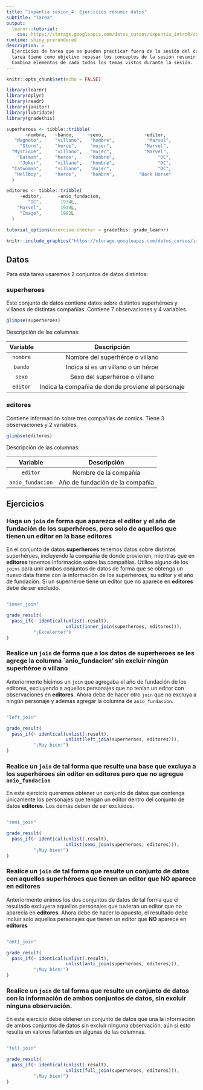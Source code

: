 ```yaml
---
title: "ixpantia sesion_4: Ejercicios resumir datos"
subtitle: "Tarea"
output: 
  learnr::tutorial:
    css: https://storage.googleapis.com/datos_cursos/ixpantia_introR/custom_css.css
runtime: shiny_prerendered
description: >
  Ejercicios de tarea que se pueden practicar fuera de la sesión del curso. Esta
  tarea tiene como objetivo repasar los conceptos de la sesión resumir datos.
  Combina elementos de cada todos los temas vistos durante la sesión.
---
```


<style>
@import url('https://fonts.googleapis.com/css2?family=Roboto+Mono&family=Roboto+Slab&family=Source+Sans+Pro:wght@300;400&display=swap');

@import url('https://fonts.googleapis.com/css2?family=Lato&display=swap');
</style> 

```r
knitr::opts_chunk$set(echo = FALSE)

library(learnr)
library(dplyr)
library(readr)
library(janitor)
library(lubridate)
library(gradethis)

superheroes <- tibble::tribble(
       ~nombre,   ~bando,     ~sexo,               ~editor,
   "Magneto",     "villano",   "hombre",            "Marvel",
     "Storm",     "heroe",     "mujer",            "Marvel",
  "Mystique",     "villano",   "mujer",            "Marvel",
    "Batman",     "heroe",     "hombre",                "DC",
     "Joker",     "villano",   "hombre",                "DC",
  "Catwoman",     "villano",   "mujer",                 "DC",
   "Hellboy",     "heroe",     "hombre",         "Dark Horse"
  )

editores <- tibble::tribble(
     ~editor,      ~anio_fundacion,
        "DC",       1934L,
    "Marvel",       1939L,
     "Image",       1992L
  )

tutorial_options(exercise.checker = gradethis::grade_learnr)
```

```r
knitr::include_graphics("https://storage.googleapis.com/datos_cursos/ixpantia_introR/ixpantia_logo.png")  
```

## Datos

Para esta tarea usaremos 2 conjuntos de datos distintos: 

### **superheroes**

Este conjunto de datos contiene datos sobre distintos superhéroes y villanos de
distintas compañías. Contiene 7 observaciones y 4 variables. 
```r
glimpse(superheroes)
```

Descripción de las columnas:

| Variable   | Descripción                      |
|:----------:|:--------------------------------:|
| `nombre`    | Nombre del superhéroe o villano  |
| `bando`     | Indica si es un villano o un héroe   |
| `sexo`      | Sexo del superhéroe o villano  |
| `editor`    | Indica la compañia de donde proviene el personaje |

### **editores**

Contiene información sobre tres compañías de comics. Tiene 3 observaciones y 2 variables. 
```r
glimpse(editores)
```

Descripción de las columnas:

| Variable   | Descripción                      |
|:----------:|:--------------------------------:|
| `editor`    | Nombre de la compañía |
| `anio_fundacion`  | Año de fundación de la compañía |

## Ejercicios 

### Haga un `join` de forma que aparezca el editor y el año de fundación de los superhéroes, pero solo de aquellos que tienen un editor en la base editores

En el conjunto de datos **superheroes** tenemos datos sobre distintos superhéroes,
incluyendo la compañía de donde provienen, mientras que en **editores** tenemos información sobre las compañías. Utilice alguno de los `joins` para unir ambos conjuntos de datos de forma que se obtenga un nuevo data frame con la información de los superhéroes, su editor y el año de fundación. Si un superhéroe tiene un editor que no aparece en **editores** debe de ser excluido.
```r

```

```r
"inner_join"
```

```r
grade_result(
  pass_if(~ identical(unlist(.result),
                      unlist(inner_join(superheroes, editores))),
          "¡Excelente!")
)
```

### Realice un `join` de forma que a los datos de **superheroes** se les agrege la columna `anio_fundacion' sin excluir ningún superhéroe o villano

Anteriormente hicimos un `join` que agregaba el año de fundación de los editores, excluyendo a aquellos personajes que no tenían un editor con observaciones en
**editores**. Ahora debe de hacer otro `join` que no excluya a ningún personaje 
y además agregar la columna de `anio_fundacion`.

```r

```

```r
"left_join"
```

```r
grade_result(
  pass_if(~ identical(unlist(.result),
                      unlist(left_join(superheroes, editores))),
          "¡Muy bien!")
)
```

### Realice un `join` de tal forma que resulte una base que excluya a los superhéroes sin editor en **editores** pero que no agregue `anio_fundacion`

En este ejercicio queremos obtener un conjunto de datos que contenga únicamente
los personajes que tengan un editor dentro del conjunto de datos **editores**.
Los demás deben de ser excluidos. 
```r

```

```r
"semi_join"
```

```r
grade_result(
  pass_if(~ identical(unlist(.result),
                      unlist(semi_join(superheroes, editores))),
          "¡Muy bien!")
)
```

### Realice un `join` de tal forma que resulte un conjunto de datos con aquellos superhéroes que tienen un editor que **NO** aparece en **editores**

Anteriormente unimos los dos conjuntos de datos de tal forma que el resultado
excluyera aquellos personajes que tuvieran un editor que no aparecía en **editores**. Ahora debe de hacer lo opuesto, el resultado debe incluir solo aquellos personajes que tienen un editor que **NO** aparece en **editores**
```r

```

```r
"anti_join"
```

```r
grade_result(
  pass_if(~ identical(unlist(.result),
                      unlist(anti_join(superheroes, editores))),
          "¡Muy bien!")
)
```

### Realice un `join` de tal forma que resulte un conjunto de datos con la información de ambos conjuntos de datos, sin excluir ninguna observación.

En este ejercicio debe obtener un conjunto de datos que una la información de ambos conjuntos de datos sin excluir ninguna observación, aún si esto resulta en valores faltantes en algunas de las columnas. 
```r

```

```r
"full_join"
```

```r
grade_result(
  pass_if(~ identical(unlist(.result),
                      unlist(full_join(superheroes, editores))),
          "¡Muy bien!")
)
```

